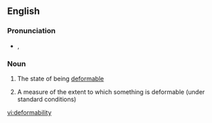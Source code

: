 ==English==

===Pronunciation===
* {{a|UK}} {{IPA|/dɪˌfɔːməˈbɪlɪti/|lang=en}}, {{IPA|/dɪˌfɔːməˈbɪləti/|lang=en}}

===Noun===
{{en-noun|~|deformabilities}}

# {{lb|en|uncountable}} The state of being [[deformable]]
# {{lb|en|countable}} A measure of the extent to which something is deformable (under standard conditions)

[[vi:deformability]]